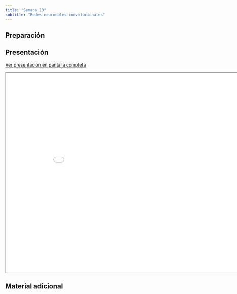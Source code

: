 ```yaml
---
title: "Semana 13"
subtitle: "Redes neuronales convolucionales"
---
```


## Preparación


## Presentación

[Ver presentación en pantalla completa](../slides/lec_week13.html)

```{=html}
<iframe class="slide-deck" src="../slides/lec_week13.html" height="630" width="900"></iframe>
```

## Material adicional